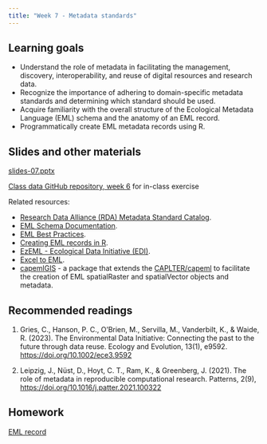 ```yaml
---
title: "Week 7 - Metadata standards"
---
```


## Learning goals

-   Understand the role of metadata in facilitating the management, discovery, interoperability, and reuse of digital resources and research data.
-   Recognize the importance of adhering to domain-specific metadata standards and determining which standard should be used.
-   Acquire familiarity with the overall structure of the Ecological Metadata Language (EML) schema and the anatomy of an EML record.
-   Programmatically create EML metadata records using R.

## Slides and other materials

[slides-07.pptx](slides-07.pptx)

[Class data GitHub repository, week 6](https://github.com/UCSB-Library-Research-Data-Services/bren-meds213-spring-2023-class-data/tree/main/week6) for in-class exercise

Related resources:

-   [Research Data Alliance (RDA) Metadata Standard Catalog](https://rdamsc.bath.ac.uk).
-   [EML Schema Documentation](https://eml.ecoinformatics.org/).
-   [EML Best Practices](https://ediorg.github.io/data-package-best-practices/eml-best-practices.html).
-   [Creating EML records in R](https://github.com/ropensci/EML).
-   [EzEML - Ecological Data Initiative (EDI)](https://ezeml.edirepository.org/).
-   [Excel to EML](https://github.com/lkuiucsb/Excel-to-EML).
-   [capemlGIS](https://caplter.github.io/capemlGIS/) - a package that extends the [CAPLTER/capeml](https://github.com/CAPLTER/capeml) to facilitate the creation of EML spatialRaster and spatialVector objects and metadata.

## Recommended readings

1.  Gries, C., Hanson, P. C., O'Brien, M., Servilla, M., Vanderbilt, K., & Waide, R. (2023). The Environmental Data Initiative: Connecting the past to the future through data reuse. Ecology and Evolution, 13(1), e9592. <https://doi.org/10.1002/ece3.9592>

2.  Leipzig, J., Nüst, D., Hoyt, C. T., Ram, K., & Greenberg, J. (2021). The role of metadata in reproducible computational research. Patterns, 2(9), <https://doi.org/10.1016/j.patter.2021.100322>

## Homework

[EML record](hw-07.qmd)
